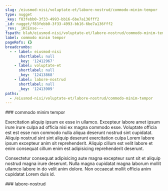 ```yaml
---
slug: /eiusmod-nisi/voluptate-et/labore-nostrud/commodo-minim-tempor
type: nugget
_key: f83febb0-3f33-4993-bb16-6be7a136fff2
_id: nugget/f83febb0-3f33-4993-bb16-6be7a136fff2
_rev: _iKCEnse---
fspath: blah/eiusmod-nisi/voluptate-et/labore-nostrud/commodo-minim-tempor.md
label: commodo minim tempor
pageRefs: {}
breadcrumbs:
  - - label: eiusmod-nisi
      shortlabel: null
      _key: '12412967'
    - label: voluptate-et
      shortlabel: null
      _key: '12413868'
    - label: labore-nostrud
      shortlabel: null
      _key: '12413909'
paths:
  - /eiusmod-nisi/voluptate-et/labore-nostrud/commodo-minim-tempor
---
```


<NuggetArea>
<Nugget slug="/eiusmod-nisi/voluptate-et/labore-nostrud/commodo-minim-tempor" type="nugget" _key="f83febb0-3f33-4993-bb16-6be7a136fff2" _id="nugget/f83febb0-3f33-4993-bb16-6be7a136fff2" _rev="_iKCEnse---" fspath="blah/eiusmod-nisi/voluptate-et/labore-nostrud/commodo-minim-tempor.md" label="commodo minim tempor" paths="/eiusmod-nisi/voluptate-et/labore-nostrud/commodo-minim-tempor">
<NuggetBody>
### commodo minim tempor

Exercitation aliquip ipsum ex esse in ullamco. Excepteur labore amet ipsum irure irure culpa ad officia nisi ex magna commodo esse. Voluptate officia est est esse non commodo nulla aliqua deserunt nostrud sint cupidatat. Aliquip nostrud sint sint aliquip deserunt exercitation culpa Lorem labore ipsum excepteur anim sit reprehenderit. Aliquip cillum est velit labore et enim consequat cillum enim est adipisicing reprehenderit deserunt.

Consectetur consequat adipisicing aute magna excepteur sunt sit et aliquip nostrud magna irure deserunt. Nulla magna cupidatat magna laborum mollit ullamco labore in do velit anim dolore. Non occaecat mollit officia anim cupidatat Lorem duis id.

</NuggetBody>
<Breadcrumbs>
<Crumbs>
<Crumb _key="12412967" label="eiusmod-nisi" /><Crumb _key="12413868" label="voluptate-et" /><Crumb _key="12413909" label="labore-nostrud" />
</Crumbs>
</Breadcrumbs>
</Nugget>

<NuggetsInbound>
</NuggetsInbound>
<NuggetsOutbound>
</NuggetsOutbound>
</NuggetArea>
<PassagesInbound>
<Passage direction="inbound" type="passage" _key="12413909" _id="passage/12413909" _rev="_iKCEnsa--B" label="labore-nostrud" passage="labore-nostrud" fspath="blah/eiusmod-nisi/voluptate-et/labore-nostrud" paths="/eiusmod-nisi/voluptate-et/labore-nostrud" slug="/eiusmod-nisi/voluptate-et/labore-nostrud">
<NuggetBody>
### labore-nostrud

</NuggetBody>
<Breadcrumbs>
<Crumbs>
<Crumb _key="12412967" label="eiusmod-nisi" /><Crumb _key="12413868" label="voluptate-et" />
</Crumbs>
</Breadcrumbs>
</Passage>

</PassagesInbound>
<PassagesOutbound>
</PassagesOutbound>